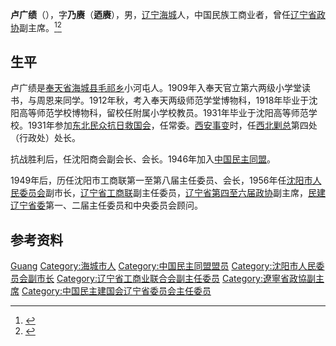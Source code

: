 '''卢广绩'''（{{bd|1894年|3月26日|1993年|8月3日}}），字'''乃赓'''（'''迺赓'''），男，[[辽宁|辽宁]][[海城县_(辽宁省)|海城]]人，中国民族工商业者，曾任[[辽宁省政协|辽宁省政协]]副主席。<ref>{{Cite book|title=中华人民共和国职官志|author=何虎生, 李耀东, 向常福主编|publisher=中国社会出版社|year=2003|isbn=9787800883934|location=北京|pages=}}</ref><ref>{{Cite web|title=民建省委首届主委卢广绩1948年的义举—— 为解放大军紧急筹借军粮|url=http://www.lnzx.gov.cn/lnszx/myNews/wszl/2019-05-09/Article_534105.shtml|accessdate=2020-09-29|work=政协辽宁省委员会}}</ref>

== 生平 ==
卢广绩是[[奉天省|奉天省]][[海城县_(辽宁省)|海城县]][[毛祁镇|毛祁乡]]小河屯人。1909年入奉天官立第六两级小学堂读书，与周恩来同学。1912年秋，考入奉天两级师范学堂博物科，1918年毕业于沈阳高等师范学校博物科，留校任附属小学校教员。1931年毕业于沈阳高等师范学校。1931年参加[[东北民众抗日救国会|东北民众抗日救国会]]，任常委。[[西安事变|西安事变]]时，任[[西北剿总|西北剿总]]第四处（行政处）处长。

抗战胜利后，任沈阳商会副会长、会长。1946年加入[[中国民主同盟|中国民主同盟]]。

1949年后，历任沈阳市工商联第一至第八届主任委员、会长，1956年任[[沈阳市人民委员会|沈阳市人民委员会]]副市长，[[辽宁省工商联|辽宁省工商联]]副主任委员，[[辽宁省政协|辽宁省第四至六届政协]]副主席，[[民建辽宁省委|民建辽宁省委]]第一、二届主任委员和中央委员会顾问。

== 参考资料 ==
{{reflist}}

{{Authority control}}
{{DEFAULTSORT:Lu卢}}
[[Category:卢姓|Guang]]
[[Category:海城市人|Category:海城市人]]
[[Category:中国民主同盟盟员|Category:中国民主同盟盟员]]
[[Category:沈阳市人民委员会副市长|Category:沈阳市人民委员会副市长]]
[[Category:辽宁省工商业联合会副主任委员|Category:辽宁省工商业联合会副主任委员]]
[[Category:遼寧省政協副主席|Category:遼寧省政協副主席]]
[[Category:中国民主建国会辽宁省委员会主任委员|Category:中国民主建国会辽宁省委员会主任委员]]

{{中国人物小作品}}